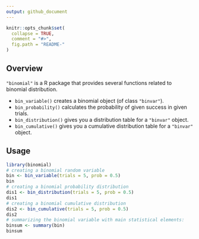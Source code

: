 ```yaml
---
output: github_document
---
```


```r
knitr::opts_chunk$set(
  collapse = TRUE,
  comment = "#>",
  fig.path = "README-"
)
```
## Overview
`"binomial"` is a R package that provides several functions related to binomial distribution.  

* `bin_variable()` creates a binomial object (of class `"binvar"`).
* `bin_probability()` calculates the probability of given success in given trials.
* `bin_distribution()` gives you a distribution table for a `"binvar"` object.
* `bin_cumulative()` gives you a cumulative distribution table for a `"binvar"` object.

## Usage
```r
library(binomial)
# creating a binomial random variable 
bin <- bin_variable(trials = 5, prob = 0.5)
bin
# creating a binomial probability distribution
dis1 <- bin_distribution(trials = 5, prob = 0.5)
dis1
# creating a binomial cumulative distribution
dis2 <- bin_cumulative(trials = 5, prob = 0.5)
dis2
# summarizing the binomial variable with main statistical elements:
binsum <- summary(bin)
binsum
```

